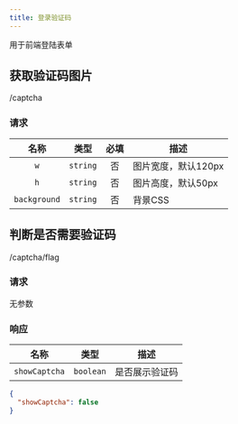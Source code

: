 ```yaml
---
title: 登录验证码
---
```


用于前端登陆表单

## 获取验证码图片

<GET>/captcha</GET>  

### 请求

<APITable>

| 名称 | 类型 | 必填 | 描述 |
| :-: | :-: | :-: | --- |
| `w` | `string` | 否 | 图片宽度，默认120px |
| `h` | `string` | 否 | 图片高度，默认50px |
| `background` | `string` | 否 | 背景CSS |

</APITable>

## 判断是否需要验证码

<GET>/captcha/flag</GET>

### 请求

无参数

### 响应

<APITable>

| 名称 | 类型 | 描述 |
| :-: | :-: | --- |
| `showCaptcha` | `boolean` | 是否展示验证码 |

</APITable>

```json title="示例"
{
  "showCaptcha": false
}
```
